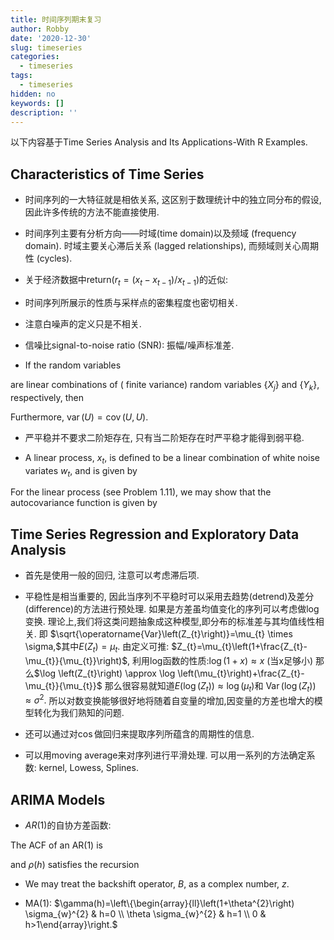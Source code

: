 ```yaml
---
title: 时间序列期末复习
author: Robby
date: '2020-12-30'
slug: timeseries
categories:
  - timeseries
tags:
  - timeseries
hidden: no
keywords: []
description: ''
---
```

以下内容基于Time Series Analysis and Its Applications-With R Examples.

## Characteristics of Time Series

- 时间序列的一大特征就是相依关系, 这区别于数理统计中的独立同分布的假设, 因此许多传统的方法不能直接使用.

- 时间序列主要有分析方向——时域(time domain)以及频域 (frequency domain). 时域主要关心滞后关系 (lagged relationships), 而频域则关心周期性 (cycles).

- 关于经济数据中return($r_{t}=(x_{t}-x_{t-1}) / x_{t-1}$)的近似:

\begin{equation}
1+r_{t}=x_{t} / x_{t-1} \text { and } \log \left(1+r_{t}\right)=\log \left(x_{t} / x_{t-1}\right)=\log \left(x_{t}\right)-\log \left(x_{t-1}\right) \approx r_{t}.
\end{equation}

- 时间序列所展示的性质与采样点的密集程度也密切相关.

- 注意白噪声的定义只是不相关.

- 信噪比signal-to-noise ratio (SNR): 振幅/噪声标准差.

- If the random variables

\begin{equation}
U=\sum_{j=1}^{m} a_{j} X_{j} \quad \text { and } \quad V=\sum_{k=1}^{r} b_{k} Y_{k}
\end{equation}

are linear combinations of ( finite variance) random variables $\left\{X_{j}\right\}$ and $\left\{Y_{k}\right\},$ respectively, then

\begin{equation}
\operatorname{cov}(U, V)=\sum_{j=1}^{m} \sum_{k=1}^{r} a_{j} b_{k} \operatorname{cov}\left(X_{j}, Y_{k}\right).
\end{equation}

Furthermore, $\operatorname{var}(U)=\operatorname{cov}(U, U)$.

- 严平稳并不要求二阶矩存在, 只有当二阶矩存在时严平稳才能得到弱平稳.

- A linear process, $x_{t},$ is defined to be a linear combination of white noise variates $w_{t},$ and is given by

\begin{equation}
x_{t}=\mu+\sum_{j=-\infty}^{\infty} \psi_{j} w_{t-j}, \quad \sum_{j=-\infty}^{\infty}\left|\psi_{j}\right|<\infty
\end{equation}

For the linear process (see Problem 1.11), we may show that the autocovariance function is given by

\begin{equation}
\gamma_{x}(h)=\sigma_{w}^{2} \sum_{j=-\infty}^{\infty} \psi_{j+h} \psi_{j}
\end{equation}

## Time Series Regression and Exploratory Data Analysis

- 首先是使用一般的回归, 注意可以考虑滞后项.

- 平稳性是相当重要的, 因此当序列不平稳时可以采用去趋势(detrend)及差分(difference)的方法进行预处理. 如果是方差虽均值变化的序列可以考虑做$\log$变换. 理论上,我们将这类问题抽象成这种模型,即分布的标准差与其均值线性相关. 即 $\sqrt{\operatorname{Var}\left(Z_{t}\right)}=\mu_{t} \times \sigma,$其中$E\left(Z_{t}\right)=\mu_{t}$.
由定义可推: $Z_{t}=\mu_{t}\left(1+\frac{Z_{t}-\mu_{t}}{\mu_{t}}\right)$, 利用log函数的性质:$\log (1+x) \approx x$ (当x足够小)
那么$\log \left(Z_{t}\right) \approx \log \left(\mu_{t}\right)+\frac{Z_{t}-\mu_{t}}{\mu_{t}}$
那么很容易就知道$E\left(\log \left(Z_{t}\right)\right) \approx \log \left(\mu_{t}\right)$和 $\operatorname{Var}\left(\log \left(Z_{t}\right)\right) \approx \sigma^{2}.$
所以对数变换能够很好地将随着自变量的增加,因变量的方差也增大的模型转化为我们熟知的问题.

- 还可以通过对$\cos$做回归来提取序列所蕴含的周期性的信息.

- 可以用moving average来对序列进行平滑处理. 可以用一系列的方法确定系数: kernel, Lowess, Splines.

## ARIMA Models

- $AR(1)$的自协方差函数: 

\begin{equation}
\begin{aligned}
\gamma(h) &=\operatorname{cov}\left(x_{t+h}, x_{t}\right)=\mathrm{E}\left[\left(\sum_{j=0}^{\infty} \phi^{j} w_{t+h-j}\right)\left(\sum_{k=0}^{\infty} \phi^{k} w_{t-k}\right)\right] \\
&=\mathrm{E}\left[\left(w_{t+h}+\cdots+\phi^{h} w_{t}+\phi^{h+1} w_{t-1}+\cdots\right)\left(w_{t}+\phi w_{t-1}+\cdots\right)\right] \\
&=\sigma_{w}^{2} \sum_{j=0}^{\infty} \phi^{h+j} \phi^{j}=\sigma_{w}^{2} \phi^{h} \sum_{j=0}^{\infty} \phi^{2 j}=\frac{\sigma_{w}^{2} \phi^{h}}{1-\phi^{2}}, \quad h \geq 0
\end{aligned}
\end{equation}

The $\mathrm{ACF}$ of an $\mathrm{AR}(1)$ is

\begin{equation}
\rho(h)=\frac{\gamma(h)}{\gamma(0)}=\phi^{h}, \quad h \geq 0
\end{equation}
and $\rho(h)$ satisfies the recursion

\begin{equation}
\rho(h)=\phi \rho(h-1), \quad h=1,2, \ldots
\end{equation}

- We may treat the backshift operator, $B$, as a complex number, $z$.

- MA(1): $\gamma(h)=\left\{\begin{array}{ll}\left(1+\theta^{2}\right) \sigma_{w}^{2} & h=0 \\ \theta \sigma_{w}^{2} & h=1 \\ 0 & h>1\end{array}\right.$